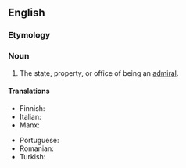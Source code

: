==English==

===Etymology===
{{suffix|en|admiral|ship}}

===Noun===
{{en-noun}}

# The state, property, or office of being an [[admiral]].

====Translations====
{{trans-top|state, property, or office of being an admiral}}
* Finnish: {{t|fi|amiraalius}}
* Italian: {{t|it|ammiragliato|m}}
* Manx: {{t|gv|ard-marraghys|m}}
{{trans-mid}}
* Portuguese: {{t|pt|almirantado|m}}
* Romanian: {{t+|ro|amiralitate|f}}
* Turkish: {{t+|tr|amirallik}}
{{trans-bottom}}
